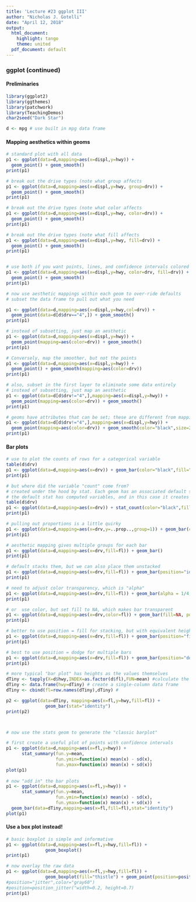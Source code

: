 ```yaml
---
title: 'Lecture #23 ggplot III'
author: "Nicholas J. Gotelli"
date: "April 12, 2018"
output:
  html_document:
    highlight: tango
    theme: united
  pdf_document: default
---
```

### ggplot (continued)

#### Preliminaries
```r
library(ggplot2)
library(ggthemes)
library(patchwork)
library(TeachingDemos)
char2seed("Dark Star")

d <- mpg # use built in mpg data frame

```
#### Mapping aesthetics within geoms
```r
# standard plot with all data
p1 <- ggplot(data=d,mapping=aes(x=displ,y=hwy)) +
  geom_point() + geom_smooth()
print(p1)

# break out the drive types (note what group affects
p1 <- ggplot(data=d,mapping=aes(x=displ,y=hwy, group=drv)) +
  geom_point() + geom_smooth()
print(p1)

# break out the drive types (note what color affects
p1 <- ggplot(data=d,mapping=aes(x=displ,y=hwy, color=drv)) +
  geom_point() + geom_smooth()
print(p1)

# break out the drive types (note what fill affects
p1 <- ggplot(data=d,mapping=aes(x=displ,y=hwy, fill=drv)) +
  geom_point() + geom_smooth()
print(p1)


# use both if you want points, lines, and confidence intervals colored
p1 <- ggplot(data=d,mapping=aes(x=displ,y=hwy, color=drv, fill=drv)) +
  geom_point() + geom_smooth()
print(p1)

# now use aesthetic mappings within each geom to over-ride defaults
# subset the data frame to pull out what you need

p1 <- ggplot(data=d,mapping=aes(x=displ,y=hwy,col=drv)) +
  geom_point(data=d[d$drv=="4",]) + geom_smooth()
print(p1)

# instead of subsetting, just map an aesthetic
p1 <- ggplot(data=d,mapping=aes(x=displ,y=hwy)) +
  geom_point(mapping=aes(color=drv)) + geom_smooth()
print(p1)

# Conversely, map the smoother, but not the points
p1 <- ggplot(data=d,mapping=aes(x=displ,y=hwy)) +
  geom_point() + geom_smooth(mapping=aes(color=drv))
print(p1)

# also, subset in the first layer to eliminate some data entirely
# instead of subsetting, just map an aesthetic
p1 <- ggplot(data=d[d$drv!="4",],mapping=aes(x=displ,y=hwy)) +
  geom_point(mapping=aes(color=drv)) + geom_smooth()
print(p1)

# geoms have attributes that can be set; these are different from mappings
p1 <- ggplot(data=d[d$drv!="4",],mapping=aes(x=displ,y=hwy)) +
  geom_point(mapping=aes(color=drv)) + geom_smooth(color="black",size=2,fill="steelblue") # add ,method="lm")
print(p1)
```


#### Bar plots
```r
# use to plot the counts of rows for a categorical variable
table(d$drv)
p1 <- ggplot(data=d,mapping=aes(x=drv)) + geom_bar(color="black",fill="goldenrod")
print(p1)

# but where did the variable "count" come from?
# created under the hood by stat. Each geom has an associated default stat
# the default stat has computed variables, and in this case it creates count
table(d$drv)
p1 <- ggplot(data=d,mapping=aes(x=drv)) + stat_count(color="black",fill="goldenrod")
print(p1)

# pulling out proportions is a little quirky
p1 <- ggplot(data=d,mapping=aes(x=drv,y=..prop..,group=1)) + geom_bar(color="black",fill="goldenrod")
print(p1)

# aesthetic mapping gives multiple groups for each bar
p1 <- ggplot(data=d,mapping=aes(x=drv,fill=fl)) + geom_bar()
print(p1)

# default stacks them, but we can also place them unstacked
p1 <- ggplot(data=d,mapping=aes(x=drv,fill=fl)) + geom_bar(position="identity")
print(p1)

# need to adjust color transparency, which is "alpha"
p1 <- ggplot(data=d,mapping=aes(x=drv,fill=fl)) + geom_bar(alpha = 1/4, position="identity")
print(p1)

# or  use color, but set fill to NA, which makes bar transparent 
p1 <- ggplot(data=d,mapping=aes(x=drv,color=fl)) + geom_bar(fill=NA, position="identity")
print(p1)

# better to use position = fill for stacking, but with equivalent height
p1 <- ggplot(data=d,mapping=aes(x=drv,fill=fl)) + geom_bar(position="fill")
print(p1)

# best to use position = dodge for multiple bars
p1 <- ggplot(data=d,mapping=aes(x=drv,fill=fl)) + geom_bar(position="dodge",color="black",size=1)
print(p1)

# more typical "bar plot" has heights as the values themselves
dTiny <- tapply(X=d$hwy,INDEX=as.factor(d$fl),FUN=mean) #calculate the means
dTiny <- data.frame(hwy=dTiny) # create a single-column data frame
dTiny <- cbind(fl=row.names(dTiny),dTiny) # 

p2 <- ggplot(data=dTiny, mapping=aes(x=fl,y=hwy,fill=fl)) +
               geom_bar(stat="identity")
print(p2)



# now use the stats geom to generate the "classic barplot"

# first create a useful plot of points with confidence intervals
p1 <- ggplot(data=d,mapping=aes(x=fl,y=hwy)) +
      stat_summary(fun.y=mean,
                   fun.ymin=function(x) mean(x) - sd(x),
                   fun.ymax=function(x) mean(x) + sd(x))  
plot(p1)
                   
# now "add in" the bar plots
p1 <- ggplot(data=d,mapping=aes(x=fl,y=hwy)) +
      stat_summary(fun.y=mean,
                   fun.ymin=function(x) mean(x) - sd(x),
                   fun.ymax=function(x) mean(x) + sd(x))  +
  geom_bar(data=dTiny,mapping=aes(x=fl,fill=fl),stat="identity")
plot(p1)
```



#### Use a box plot instead!

```r
# basic boxplot is simple and informative
p1 <- ggplot(data=d,mapping=aes(x=fl,y=hwy,fill=fl)) +
               geom_boxplot()
print(p1)

# now overlay the raw data
p1 <- ggplot(data=d,mapping=aes(x=fl,y=hwy,fill=fl)) +
               geom_boxplot(fill="thistle") + geom_point(position=position_jitter(width=0.2,height=0.7),color="grey60")
#position="jitter",color="gray60")
#position=position_jitter("width=0.2, height=0.7)
print(p1)
```
